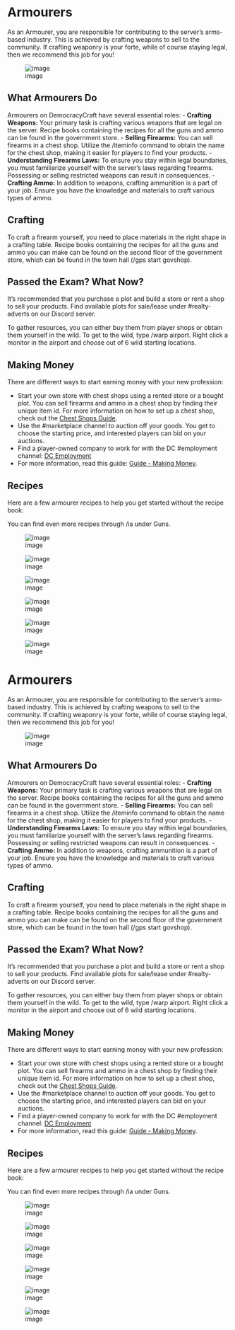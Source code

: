 <span id="armourers"></span>
= Armourers =

As an Armourer, you are responsible for contributing to the server’s arms-based industry. This is achieved by crafting weapons to sell to the community. If crafting weaponry is your forte, while of course staying legal, then we recommend this job for you!

<div class="figure">

[[File:https://i.imgur.com/oEoHNBV.png|image]]

</div>
<span id="what-armourers-do"></span>
== What Armourers Do ==

Armourers on DemocracyCraft have several essential roles: - '''Crafting Weapons:''' Your primary task is crafting various weapons that are legal on the server. Recipe books containing the recipes for all the guns and ammo can be found in the government store. - '''Selling Firearms:''' You can sell firearms in a chest shop. Utilize the /iteminfo command to obtain the name for the chest shop, making it easier for players to find your products. - '''Understanding Firearms Laws:''' To ensure you stay within legal boundaries, you must familiarize yourself with the server’s laws regarding firearms. Possessing or selling restricted weapons can result in consequences. - '''Crafting Ammo:''' In addition to weapons, crafting ammunition is a part of your job. Ensure you have the knowledge and materials to craft various types of ammo.

<span id="crafting"></span>
== Crafting ==

To craft a firearm yourself, you need to place materials in the right shape in a crafting table. Recipe books containing the recipes for all the guns and ammo you can make can be found on the second floor of the government store, which can be found in the town hall (/gps start govshop).

<span id="passed-the-exam-what-now"></span>
== Passed the Exam? What Now? ==

It’s recommended that you purchase a plot and build a store or rent a shop to sell your products. Find available plots for sale/lease under #realty-adverts on our Discord server.

To gather resources, you can either buy them from player shops or obtain them yourself in the wild. To get to the wild, type /warp airport. Right click a monitor in the airport and choose out of 6 wild starting locations.

<span id="making-money"></span>
== Making Money ==

There are different ways to start earning money with your new profession:

* Start your own store with chest shops using a rented store or a bought plot. You can sell firearms and ammo in a chest shop by finding their unique item id. For more information on how to set up a chest shop, check out the [https://wiki.democracycraft.net/features/chestshops/ Chest Shops Guide].
* Use the #marketplace channel to auction off your goods. You get to choose the starting price, and interested players can bid on your auctions.
* Find a player-owned company to work for with the DC #employment channel: [https://discord.gg/democracy DC Employment]
* For more information, read this guide: [https://wiki.democracycraft.net/government/money/ Guide - Making Money].

<span id="recipes"></span>
== Recipes ==

Here are a few armourer recipes to help you get started without the recipe book:

You can find even more recipes through /ia under Guns.

<div class="figure">

[[File:https://i.gyazo.com/6e50be5c71868e7c3cfc4e72f04d1c99.png|image]]

</div>
<div class="figure">

[[File:https://i.gyazo.com/13a1a729bfa36ccad7dd095e81e43cbc.png|image]]

</div>
<div class="figure">

[[File:https://i.gyazo.com/c4d7f82c8d432968d35c7044872f5572.png|image]]

</div>
<div class="figure">

[[File:https://i.gyazo.com/04c789f7a6541701f40d81caa1e30aa9.png|image]]

</div>
<div class="figure">

[[File:https://i.gyazo.com/45c596b7d02b80cf1e321f90eb8eaf39.png|image]]

</div>
<div class="figure">

[[File:https://i.gyazo.com/0d75e19baefe34d1744d896baa6064cd.png|image]]

</div>
<span id="armourers-1"></span>
= Armourers =

As an Armourer, you are responsible for contributing to the server’s arms-based industry. This is achieved by crafting weapons to sell to the community. If crafting weaponry is your forte, while of course staying legal, then we recommend this job for you!

<div class="figure">

[[File:https://i.imgur.com/oEoHNBV.png|image]]

</div>
<span id="what-armourers-do-1"></span>
== What Armourers Do ==

Armourers on DemocracyCraft have several essential roles: - '''Crafting Weapons:''' Your primary task is crafting various weapons that are legal on the server. Recipe books containing the recipes for all the guns and ammo can be found in the government store. - '''Selling Firearms:''' You can sell firearms in a chest shop. Utilize the /iteminfo command to obtain the name for the chest shop, making it easier for players to find your products. - '''Understanding Firearms Laws:''' To ensure you stay within legal boundaries, you must familiarize yourself with the server’s laws regarding firearms. Possessing or selling restricted weapons can result in consequences. - '''Crafting Ammo:''' In addition to weapons, crafting ammunition is a part of your job. Ensure you have the knowledge and materials to craft various types of ammo.

<span id="crafting-1"></span>
== Crafting ==

To craft a firearm yourself, you need to place materials in the right shape in a crafting table. Recipe books containing the recipes for all the guns and ammo you can make can be found on the second floor of the government store, which can be found in the town hall (/gps start govshop).

<span id="passed-the-exam-what-now-1"></span>
== Passed the Exam? What Now? ==

It’s recommended that you purchase a plot and build a store or rent a shop to sell your products. Find available plots for sale/lease under #realty-adverts on our Discord server.

To gather resources, you can either buy them from player shops or obtain them yourself in the wild. To get to the wild, type /warp airport. Right click a monitor in the airport and choose out of 6 wild starting locations.

<span id="making-money-1"></span>
== Making Money ==

There are different ways to start earning money with your new profession:

* Start your own store with chest shops using a rented store or a bought plot. You can sell firearms and ammo in a chest shop by finding their unique item id. For more information on how to set up a chest shop, check out the [https://wiki.democracycraft.net/features/chestshops/ Chest Shops Guide].
* Use the #marketplace channel to auction off your goods. You get to choose the starting price, and interested players can bid on your auctions.
* Find a player-owned company to work for with the DC #employment channel: [https://discord.gg/democracy DC Employment]
* For more information, read this guide: [https://wiki.democracycraft.net/government/money/ Guide - Making Money].

<span id="recipes-1"></span>
== Recipes ==

Here are a few armourer recipes to help you get started without the recipe book:

You can find even more recipes through /ia under Guns.

<div class="figure">

[[File:https://i.gyazo.com/6e50be5c71868e7c3cfc4e72f04d1c99.png|image]]

</div>
<div class="figure">

[[File:https://i.gyazo.com/13a1a729bfa36ccad7dd095e81e43cbc.png|image]]

</div>
<div class="figure">

[[File:https://i.gyazo.com/c4d7f82c8d432968d35c7044872f5572.png|image]]

</div>
<div class="figure">

[[File:https://i.gyazo.com/04c789f7a6541701f40d81caa1e30aa9.png|image]]

</div>
<div class="figure">

[[File:https://i.gyazo.com/45c596b7d02b80cf1e321f90eb8eaf39.png|image]]

</div>
<div class="figure">

[[File:https://i.gyazo.com/0d75e19baefe34d1744d896baa6064cd.png|image]]

</div>
